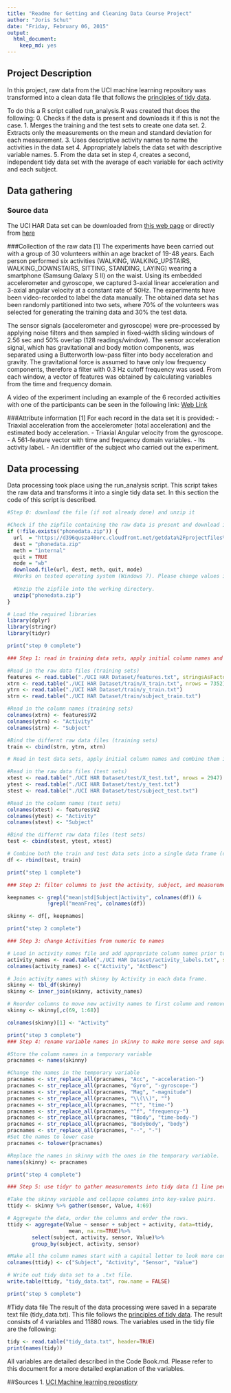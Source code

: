 ```yaml
---
title: "Readme for Getting and Cleaning Data Course Project"
author: "Joris Schut"
date: "Friday, February 06, 2015"
output:
  html_document:
    keep_md: yes
---
```


## Project Description
In this project, raw data from the UCI machine learning repository was transformed into a clean data file that follows the [principles of tidy data](http://vita.had.co.nz/papers/tidy-data.pdf).

To do this a R script called run_analysis.R was created that does the following:
 0. Checks if the data is present and downloads it if this is not the case.
 1. Merges the training and the test sets to create one data set.
 2. Extracts only the measurements on the mean and standard deviation for 
    each measurement. 
 3. Uses descriptive activity names to name the activities in the data set
 4. Appropriately labels the data set with descriptive variable names. 
 5. From the data set in step 4, creates a second, independent tidy data 
    set with the average of each variable for each activity and each subject.

## Data gathering
### Source data
The UCI HAR Data set can be downloaded from [this web page](http://archive.ics.uci.edu/ml/datasets/Human+Activity+Recognition+Using+Smartphones)
    or directly from [here](https://d396qusza40orc.cloudfront.net/getdata%2Fprojectfiles%2FUCI%20HAR%20Dataset.zip)

###Collection of the raw data [1]
The experiments have been carried out with a group of 30 volunteers within an age bracket of 19-48 years. Each person performed six activities (WALKING, WALKING_UPSTAIRS, WALKING_DOWNSTAIRS, SITTING, STANDING, LAYING) wearing a smartphone (Samsung Galaxy S II) on the waist. Using its embedded accelerometer and gyroscope, we captured 3-axial linear acceleration and 3-axial angular velocity at a constant rate of 50Hz. The experiments have been video-recorded to label the data manually. The obtained data set has been randomly partitioned into two sets, where 70% of the volunteers was selected for generating the training data and 30% the test data. 

The sensor signals (accelerometer and gyroscope) were pre-processed by applying noise filters and then sampled in fixed-width sliding windows of 2.56 sec and 50% overlap (128 readings/window). The sensor acceleration signal, which has gravitational and body motion components, was separated using a Butterworth low-pass filter into body acceleration and gravity. The gravitational force is assumed to have only low frequency components, therefore a filter with 0.3 Hz cutoff frequency was used. From each window, a vector of features was obtained by calculating variables from the time and frequency domain.

A video of the experiment including an example of the 6 recorded activities with one of the participants can be seen in the following link: [Web Link](https://www.youtube.com/watch?v=XOEN9W05_4A)

###Attribute information [1]
For each record in the data set it is provided: 
- Triaxial acceleration from the accelerometer (total acceleration) and the estimated body acceleration. 
- Triaxial Angular velocity from the gyroscope. 
- A 561-feature vector with time and frequency domain variables. 
- Its activity label. 
- An identifier of the subject who carried out the experiment.

## Data processing
Data processing took place using the run_analysis script. This script takes the raw data and transforms it into a single tidy data set. In this section the code of this script is described.

```r

#Step 0: download the file (if not already done) and unzip it

#Check if the zipfile containing the raw data is present and download it if this is not the case.
if (!file.exists("phonedata.zip")) {
  url  = "https://d396qusza40orc.cloudfront.net/getdata%2Fprojectfiles%2FUCI%20HAR%20Dataset.zip"
  dest = "phonedata.zip"
  meth = "internal"
  quit = TRUE
  mode = "wb"
  download.file(url, dest, meth, quit, mode)
  #Works on tested operating system (Windows 7). Please change values if needed.
  
  #Unzip the zipfile into the working directory.
  unzip("phonedata.zip")
} 

# Load the required libraries
library(dplyr)
library(stringr)
library(tidyr)

print("step 0 complete")

### Step 1: read in training data sets, apply initial column names and combine them into a combined variable

#Read in the raw data files (training sets)
features <- read.table("./UCI HAR Dataset/features.txt", stringsAsFactors = FALSE)
xtrn <- read.table("./UCI HAR Dataset/train/X_train.txt", nrows = 7352)
ytrn <- read.table("./UCI HAR Dataset/train/y_train.txt")
strn <- read.table("./UCI HAR Dataset/train/subject_train.txt")

#Read in the column names (training sets)
colnames(xtrn) <- features$V2
colnames(ytrn) <- "Activity"
colnames(strn) <- "Subject"

#Bind the differnt raw data files (training sets)
train <- cbind(strn, ytrn, xtrn)

# Read in test data sets, apply initial column names and combine them into a combined variable

#Read in the raw data files (test sets)
xtest <- read.table("./UCI HAR Dataset/test/X_test.txt", nrows = 2947)
ytest <- read.table("./UCI HAR Dataset/test/y_test.txt")
stest <- read.table("./UCI HAR Dataset/test/subject_test.txt")

#Read in the column names (test sets)
colnames(xtest) <- features$V2
colnames(ytest) <- "Activity"
colnames(stest) <- "Subject"

#Bind the differnt raw data files (test sets)
test <- cbind(stest, ytest, xtest)

# Combine both the train and test data sets into a single data frame (df)
df <- rbind(test, train)

print("step 1 complete")

### Step 2: filter columns to just the activity, subject, and measurement columns with mean and std (standard deviation) and call data frame skinny

keepnames <- grepl("mean|std|Subject|Activity", colnames(df)) & 
             !grepl("meanFreq", colnames(df))

skinny <- df[, keepnames]

print("step 2 complete")

### Step 3: change Activities from numeric to names 

# Load in activity names file and add appropriate column names prior to join.
activity_names <- read.table("./UCI HAR Dataset/activity_labels.txt", stringsAsFactors = FALSE)
colnames(activity_names) <- c("Activity", "ActDesc")

# Join activity names with skinny by Activity in each data frame.
skinny <- tbl_df(skinny)
skinny <- inner_join(skinny, activity_names)

# Reorder columns to move new activity names to first column and remove and rename description as activity
skinny <- skinny[,c(69, 1:68)]

colnames(skinny)[1] <- "Activity"

print("step 3 complete")
### Step 4: rename variable names in skinny to make more sense and separate by "-"

#Store the column names in a temporary variable
pracnames <- names(skinny)

#Change the names in the temporary variable
pracnames <- str_replace_all(pracnames, "Acc", "-acceleration-")
pracnames <- str_replace_all(pracnames, "Gyro", "-gyroscope-")
pracnames <- str_replace_all(pracnames, "Mag", "-magnitude")
pracnames <- str_replace_all(pracnames, "\\(\\)", "")
pracnames <- str_replace_all(pracnames, "^t", "time-")
pracnames <- str_replace_all(pracnames, "^f", "frequency-")
pracnames <- str_replace_all(pracnames, "tBody", "time-body-")
pracnames <- str_replace_all(pracnames, "BodyBody", "body")
pracnames <- str_replace_all(pracnames, "--", "-")
#Set the names to lower case
pracnames <- tolower(pracnames)

#Replace the names in skinny with the ones in the temporary variable.
names(skinny) <- pracnames

print("step 4 complete")

### Step 5: use tidyr to gather measurements into tidy data (1 line per observation)

#Take the skinny variable and collapse columns into key-value pairs.
ttidy <- skinny %>% gather(sensor, Value, 4:69)

# Aggregate the data, order the columns and order the rows.
ttidy <- aggregate(Value ~ sensor + subject + activity, data=ttidy,
                    mean, na.rm=TRUE)%>%
        select(subject, activity, sensor, Value)%>%
        group_by(subject, activity, sensor)

#Make all the column names start with a capital letter to look more consistent.
colnames(ttidy) <- c("Subject", "Activity", "Sensor", "Value")

# Write out tidy data set to a .txt file.
write.table(ttidy, "tidy_data.txt", row.name = FALSE)

print("step 5 complete")
```

#Tidy data file
The result of the data processing were saved in a separate text file (tidy_data.txt). This file follows the [principles of tidy data](http://vita.had.co.nz/papers/tidy-data.pdf). The result consists of 4 variables and 11880 rows. The variables used in the tidy file are the following:

```r
tidy <- read.table("tidy_data.txt", header=TRUE)
print(names(tidy))
```

All variables are detailed described in the Code Book.md. Please refer to this document for a more detailed explanation of the variables.

##Sources
1. [UCI Machine learning repostiory](http://archive.ics.uci.edu/ml/datasets/Human+Activity+Recognition+Using+Smartphones)
